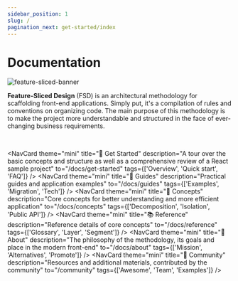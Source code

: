 ```yaml
---
sidebar_position: 1
slug: /
pagination_next: get-started/index
---
```


# Documentation

![feature-sliced-banner](/img/banner.jpg)

**Feature-Sliced Design** (FSD) is an architectural methodology for scaffolding front-end applications. Simply put, it's a compilation of rules and conventions on organizing code. The main purpose of this methodology is to make the project more understandable and structured in the face of ever-changing business requirements.


<NavCard
    theme="primary"
    Icon="🍰"
    title="New to FSD?" 
    description="Learn the basics with quick overview of methodology"
    to="/docs/get-started/overview"
/>

<!-- TODO: move to features/doc-index -->

<br />

<NavCard
    theme="mini"
    title="🚀 Get Started" 
    description="A tour over the basic concepts and structure as well as a comprehensive review of a React sample project"
    to="/docs/get-started"
    tags={['Overview', 'Quick start', 'FAQ']}
/>
<NavCard
    theme="mini"
    title="🎯 Guides" 
    description="Practical guides and application examples"
    to="/docs/guides"
    tags={['Examples', 'Migration', 'Tech']}
/>
<NavCard
    theme="mini"
    title="🧩 Concepts" 
    description="Core concepts for better understanding and more efficient application"
    to="/docs/concepts"
    tags={['Decomposition', 'Isolation', 'Public API']}
/>
<NavCard
    theme="mini"
    title="📚 Reference" 
    description="Reference details of core concepts"
    to="/docs/reference"
    tags={['Glossary', 'Layer', 'Segment']}
/>
<NavCard
    theme="mini"
    title="🍰 About" 
    description="The philosophy of the methodology, its goals and place in the modern front-end"
    to="/docs/about"
    tags={['Mission', 'Alternatives', 'Promote']}
/>
<NavCard
    theme="mini"
    title="💫 Community" 
    description="Resources and additional materials, contributed by the community"
    to="/community"
    tags={['Awesome', 'Team', 'Examples']}
/>
<NavCard
    theme="mini"
    title="🛠 Examples" 
    description="Projects built with Feature-Sliced Design"
    to="/examples"
/>
